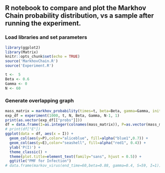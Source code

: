 ## R notebook to compare and plot the Markhov Chain probability distribution, vs a sample after running the experiment.

### Load libraries and set parameters

```r
library(ggplot2)
library(Matrix)
knitr::opts_chunk$set(echo = TRUE)
source('MarkhovChain.R')
source('Experiment.R')

t <-  5
Beta <- 0.6
Gamma <- 0
N <- 60
```

### Generate overlapping graph

```r
mass_matrix = markhov_probability(times=t, beta=Beta, gamma=Gamma, initial_S=N-1, initial_I=1, immunity=TRUE)
exp_df = experiment(1000, t, N, Beta, Gamma, N-1, 1)
print(as.vector(exp_df[["probs"]]))
df = data.frame(I=as.integer(colnames(mass_matrix)), P=as.vector(mass_matrix), E=as.vector(exp_df[["probs"]]))
# print(df["E"])
ggplot(data = df, aes(x = I)) + 
  geom_col(aes(y=P),color="aliceblue", fill=alpha("blue1",0.7)) + 
  geom_col(aes(y=E),color="seashell", fill=alpha("red1", 0.4)) +
  ylab('P(I)') +
  theme_classic() +
  theme(plot.title=element_text(family="sans", hjust = 0.5)) +
  ggtitle("PMF for Infection")
# data.frame(markov_virus(end_time=60,beta=0.88, gamma=0.4, S=59, I=1))
```
